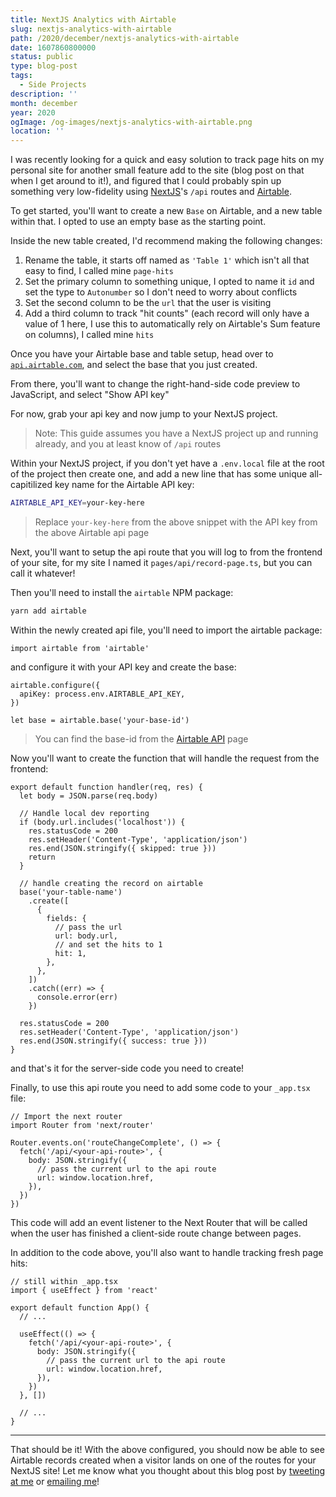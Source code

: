 ```yaml
---
title: NextJS Analytics with Airtable
slug: nextjs-analytics-with-airtable
path: /2020/december/nextjs-analytics-with-airtable
date: 1607860800000
status: public
type: blog-post
tags:
  - Side Projects
description: ''
month: december
year: 2020
ogImage: /og-images/nextjs-analytics-with-airtable.png
location: ''
---
```




I was recently looking for a quick and easy solution to track page hits on my
personal site for another small feature add to the site (blog post on that when
I get around to it!), and figured that I could probably spin up something very
low-fidelity using [NextJS](https://nextjs.org)'s `/api` routes and
[Airtable](https://airtable.com).

To get started, you'll want to create a new `Base` on Airtable, and a new table
within that. I opted to use an empty base as the starting point.

Inside the new table created, I'd recommend making the following changes:

1. Rename the table, it starts off named as `'Table 1'` which isn't all that
   easy to find, I called mine `page-hits`
2. Set the primary column to something unique, I opted to name it `id` and set
   the type to `Autonumber` so I don't need to worry about conflicts
3. Set the second column to be the `url` that the user is visiting
4. Add a third column to track "hit counts" (each record will only have a value
   of 1 here, I use this to automatically rely on Airtable's Sum feature on
   columns), I called mine `hits`

Once you have your Airtable base and table setup, head over to
[`api.airtable.com`](https://api.airtable.com), and select the base that you
just created.

From there, you'll want to change the right-hand-side code preview to
JavaScript, and select "Show API key"

For now, grab your api key and now jump to your NextJS project.

> Note: This guide assumes you have a NextJS project up and running already, and
> you at least know of `/api` routes

Within your NextJS project, if you don't yet have a `.env.local` file at the
root of the project then create one, and add a new line that has some unique
all-capitilized key name for the Airtable API key:

```bash
AIRTABLE_API_KEY=your-key-here
```

> Replace `your-key-here` from the above snippet with the API key from the above
> Airtable api page

Next, you'll want to setup the api route that you will log to from the frontend
of your site, for my site I named it `pages/api/record-page.ts`, but you can
call it whatever!

Then you'll need to install the `airtable` NPM package:

```bash
yarn add airtable
```

Within the newly created api file, you'll need to import the airtable package:

```tsx
import airtable from 'airtable'
```

and configure it with your API key and create the base:

```tsx
airtable.configure({
  apiKey: process.env.AIRTABLE_API_KEY,
})

let base = airtable.base('your-base-id')
```

> You can find the base-id from the [Airtable API](https://api.airtable.com)
> page

Now you'll want to create the function that will handle the request from the
frontend:

```tsx
export default function handler(req, res) {
  let body = JSON.parse(req.body)

  // Handle local dev reporting
  if (body.url.includes('localhost')) {
    res.statusCode = 200
    res.setHeader('Content-Type', 'application/json')
    res.end(JSON.stringify({ skipped: true }))
    return
  }

  // handle creating the record on airtable
  base('your-table-name')
    .create([
      {
        fields: {
          // pass the url
          url: body.url,
          // and set the hits to 1
          hit: 1,
        },
      },
    ])
    .catch((err) => {
      console.error(err)
    })

  res.statusCode = 200
  res.setHeader('Content-Type', 'application/json')
  res.end(JSON.stringify({ success: true }))
}
```

and that's it for the server-side code you need to create!

Finally, to use this api route you need to add some code to your `_app.tsx`
file:

```tsx
// Import the next router
import Router from 'next/router'

Router.events.on('routeChangeComplete', () => {
  fetch('/api/<your-api-route>', {
    body: JSON.stringify({
      // pass the current url to the api route
      url: window.location.href,
    }),
  })
})
```

This code will add an event listener to the Next Router that will be called when
the user has finished a client-side route change between pages.

In addition to the code above, you'll also want to handle tracking fresh page
hits:

```tsx
// still within _app.tsx
import { useEffect } from 'react'

export default function App() {
  // ...

  useEffect(() => {
    fetch('/api/<your-api-route>', {
      body: JSON.stringify({
        // pass the current url to the api route
        url: window.location.href,
      }),
    })
  }, [])

  // ...
}
```

---

That should be it! With the above configured, you should now be able to see
Airtable records created when a visitor lands on one of the routes for your
NextJS site! Let me know what you thought about this blog post by
[tweeting at me](https://twitter.com/immatthamlin) or [emailing me](mailto:matthewjameshamlin@gmail.com?subject=NextJS%20Analytics%20with%20Airtable)!

